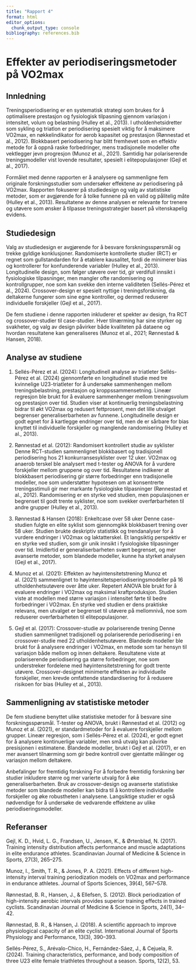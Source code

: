 ```yaml
---
title: "Rapport 4"
format: html
editor_options: 
  chunk_output_type: console
bibliography: references.bib
---
```



# Effekter av periodiseringsmetoder på VO2max


## Innledning

Treningsperiodisering er en systematisk strategi som brukes for å optimalisere prestasjon og fysiologisk tilpasning gjennom variasjon i intensitet, volum og belastning (Hulley et al., 2013). I utholdenhetsidretter som sykling og triatlon er periodisering spesielt viktig for å maksimere VO2max, en nøkkelindikator for aerob kapasitet og prestasjon (Rønnestad et al., 2012). Blokkbasert periodisering har blitt fremhevet som en effektiv metode for å oppnå raske forbedringer, mens tradisjonelle modeller ofte vektlegger jevn progresjon (Munoz et al., 2021). Samtidig har polariserende treningsmodeller vist lovende resultater, spesielt i elitepopulasjoner (Gejl et al., 2017).

Formålet med denne rapporten er å analysere og sammenligne fem originale forskningsstudier som undersøker effektene av periodisering på VO2max. Rapporten fokuserer på studiedesign og valg av statistiske metoder, som er avgjørende for å tolke funnene på en valid og pålitelig måte (Hulley et al., 2013). Resultatene av denne analysen er relevante for trenere og utøvere som ønsker å tilpasse treningsstrategier basert på vitenskapelig evidens.

## Studiedesign

Valg av studiedesign er avgjørende for å besvare forskningsspørsmål og trekke gyldige konklusjoner. Randomiserte kontrollerte studier (RCT) er regnet som gullstandarden for å etablere kausalitet, fordi de minimerer bias og kontrollerer for konfunderende variabler (Hulley et al., 2013). Longitudinelle design, som følger utøvere over tid, gir verdifull innsikt i fysiologiske tilpasninger, men mangler ofte randomisering og kontrollgrupper, noe som kan svekke den interne validiteten (Sellés-Pérez et al., 2024). Crossover-design er spesielt nyttige i treningsforskning, da deltakerne fungerer som sine egne kontroller, og dermed reduserer individuelle forskjeller (Gejl et al., 2017).

De fem studiene i denne rapporten inkluderer et spekter av design, fra RCT og crossover-studier til case-studier. Hver tilnærming har sine styrker og svakheter, og valg av design påvirker både kvaliteten på dataene og hvordan resultatene kan generaliseres (Munoz et al., 2021; Rønnestad & Hansen, 2018).

## Analyse av studiene

1. Sellés-Pérez et al. (2024): Longitudinell analyse av triatleter
Sellés-Pérez et al. (2024) gjennomførte en longitudinell studie med tre kvinnelige U23-triatleter for å undersøke sammenhengen mellom treningsbelastning, prestasjon og kroppssammensetning. Lineær regresjon ble brukt for å evaluere sammenhenger mellom treningsvolum og prestasjon over tid. Studien viser at kontinuerlig treningsbelastning bidrar til økt VO2max og redusert fettprosent, men det lille utvalget begrenser generaliserbarheten av funnene. Longitudinelle design er godt egnet for å kartlegge endringer over tid, men de er sårbare for bias knyttet til individuelle forskjeller og manglende randomisering (Hulley et al., 2013).

2. Rønnestad et al. (2012): Randomisert kontrollert studie av syklister
Denne RCT-studien sammenlignet blokkbasert og tradisjonell periodisering hos 21 konkurransesyklister over 12 uker. VO2max og anaerob terskel ble analysert med t-tester og ANOVA for å vurdere forskjeller mellom gruppene og over tid. Resultatene indikerer at blokkbasert periodisering gir større forbedringer enn tradisjonelle modeller, noe som understøtter hypotesen om at konsentrerte treningsstimuli gir mer markante fysiologiske tilpasninger (Rønnestad et al., 2012). Randomisering er en styrke ved studien, men populasjonen er begrenset til godt trente syklister, noe som svekker overførbarheten til andre grupper (Hulley et al., 2013).

3. Rønnestad & Hansen (2018): Enkeltcase over 58 uker
Denne case-studien fulgte en elite syklist som gjennomgikk blokkbasert trening over 58 uker. Studien brukte deskriptiv statistikk og trendanalyser for å vurdere endringer i VO2max og laktatterskel. Et langsiktig perspektiv er en styrke ved studien, som gir unik innsikt i fysiologiske tilpasninger over tid. Imidlertid er generaliserbarheten svært begrenset, og mer avanserte metoder, som blandede modeller, kunne ha styrket analysen (Gejl et al., 2017).

4. Munoz et al. (2021): Effekten av høyintensitetstrening
Munoz et al. (2021) sammenlignet to høyintensitetsperiodiseringsmodeller på 16 utholdenhetsutøvere over åtte uker. Repetert ANOVA ble brukt for å evaluere endringer i VO2max og maksimal kraftproduksjon. Studien viste at modellen med større variasjon i intensitet førte til bedre forbedringer i VO2max. En styrke ved studien er dens praktiske relevans, men utvalget er begrenset til utøvere på mellomnivå, noe som reduserer overførbarheten til elitepopulasjoner.

5. Gejl et al. (2017): Crossover-studie av polariserende trening
Denne studien sammenlignet tradisjonell og polariserende periodisering i en crossover-studie med 22 utholdenhetsutøvere. Blandede modeller ble brukt for å analysere endringer i VO2max, en metode som tar hensyn til variasjon både mellom og innen deltakere. Resultatene viste at polariserende periodisering ga større forbedringer, noe som understreker fordelene med høyintensitetstrening for godt trente utøvere. Crossover-designet minimerte effekten av individuelle forskjeller, men krevde omfattende standardisering for å redusere risikoen for bias (Hulley et al., 2013).

## Sammenligning av statistiske metoder
De fem studiene benyttet ulike statistiske metoder for å besvare sine forskningsspørsmål. T-tester og ANOVA, brukt i Rønnestad et al. (2012) og Munoz et al. (2021), er standardmetoder for å evaluere forskjeller mellom grupper. Lineær regresjon, som i Sellés-Pérez et al. (2024), er godt egnet for å analysere kontinuerlige variabler, men små utvalg kan påvirke presisjonen i estimatene. Blandede modeller, brukt i Gejl et al. (2017), er en mer avansert tilnærming som gir bedre kontroll over gjentatte målinger og variasjon mellom deltakere.

Anbefalinger for fremtidig forskning
For å forbedre fremtidig forskning bør studier inkludere større og mer varierte utvalg for å øke generaliserbarheten. Bruk av crossover-design og avanserte statistiske metoder som blandede modeller kan bidra til å kontrollere individuelle forskjeller og øke robustheten i analysene. Langsiktige studier er også nødvendige for å undersøke de vedvarende effektene av ulike periodiseringsmodeller.

## Referanser

Gejl, K. D., Hvid, L. G., Frandsen, U., Jensen, K., & Ørtenblad, N. (2017). Training intensity distribution affects performance and muscle adaptations in elite endurance athletes. Scandinavian Journal of Medicine & Science in Sports, 27(3), 265–275.

Munoz, I., Smith, T. R., & Jones, P. A. (2021). Effects of different high-intensity interval training periodization models on VO2max and performance in endurance athletes. Journal of Sports Sciences, 39(4), 567–578.

Rønnestad, B. R., Hansen, J., & Ellefsen, S. (2012). Block periodization of high-intensity aerobic intervals provides superior training effects in trained cyclists. Scandinavian Journal of Medicine & Science in Sports, 24(1), 34–42.

Rønnestad, B. R., & Hansen, J. (2018). A scientific approach to improve physiological capacity of an elite cyclist. International Journal of Sports Physiology and Performance, 13(3), 390–393.

Sellés-Pérez, S., Arévalo-Chico, H., Fernández-Sáez, J., & Cejuela, R. (2024). Training characteristics, performance, and body composition of three U23 elite female triathletes throughout a season. Sports, 12(2), 53.

